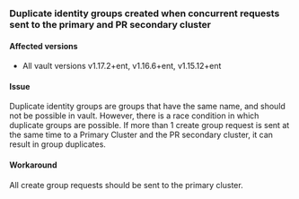 ### Duplicate identity groups created when concurrent requests sent to the primary and PR secondary cluster

#### Affected versions
- All vault versions v1.17.2+ent, v1.16.6+ent, v1.15.12+ent

#### Issue
Duplicate identity groups are groups that have the same name, and should not be possible in vault. However, there is a race condition
in which duplicate groups are possible. If more than 1 create group request is sent at the same time to a Primary Cluster and 
the PR secondary cluster, it can result in group duplicates.

#### Workaround
All create group requests should be sent to the primary cluster.